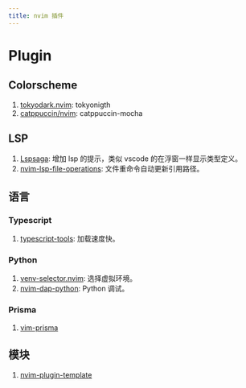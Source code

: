 ```yaml
---
title: nvim 插件
---
```


# Plugin

## Colorscheme

1. [tokyodark.nvim](https://github.com/tiagovla/tokyodark.nvim): tokyonigth
2. [catppuccin/nvim](https://github.com/catppuccin/nvim): catppuccin-mocha

## LSP

1. [Lspsaga](https://nvimdev.github.io/lspsaga/): 增加 lsp 的提示，类似 vscode 的在浮窗一样显示类型定义。
2. [nvim-lsp-file-operations](https://github.com/antosha417/nvim-lsp-file-operations): 文件重命令自动更新引用路径。

## 语言

### Typescript

1. [typescript-tools](https://github.com/pmizio/typescript-tools.nvim): 加载速度快。

### Python

1. [venv-selector.nvim](https://github.com/linux-cultist/venv-selector.nvim): 选择虚拟环境。
2. [nvim-dap-python](https://github.com/mfussenegger/nvim-dap-python): Python 调试。

### Prisma

1. [vim-prisma](https://github.com/prisma/vim-prisma)

## 模块

1. [nvim-plugin-template](https://github.com/nvimdev/nvim-plugin-template)